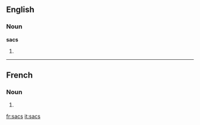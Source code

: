 ==English==

===Noun===
'''sacs'''

# {{plural of|[[sac]]}}

----

==French==

===Noun===
{{infl|fr|plural}} {{m|p}}

# {{plural of|sac|lang=French}}

[[fr:sacs]]
[[it:sacs]]